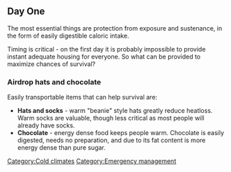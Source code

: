 == Day One ==

The most essential things are protection from exposure and sustenance, in the form of easily digestible caloric intake. 

Timing is critical - on the first day it is probably impossible to provide instant adequate housing for everyone. So what can be provided to maximize chances of survival?

=== Airdrop hats and chocolate ===

Easily transportable items that can help survival are:
* '''Hats and socks''' - warm "beanie" style hats greatly reduce heatloss. Warm socks are valuable, though less critical as most people will already have socks.
* '''Chocolate''' - energy dense food keeps people warm. Chocolate is easily digested, needs no preparation, and due to its fat content is more energy dense than pure sugar.{{fact}}

{{stub}}

[[Category:Cold climates]]
[[Category:Emergency management]]
